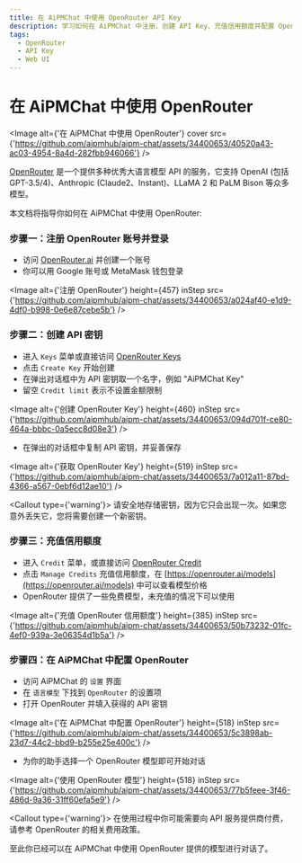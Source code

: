 ```yaml
---
title: 在 AiPMChat 中使用 OpenRouter API Key
description: 学习如何在 AiPMChat 中注册、创建 API Key、充值信用额度并配置 OpenRouter，以便开始使用多种优秀大语言模型 API。
tags:
  - OpenRouter
  - API Key
  - Web UI
---
```


# 在 AiPMChat 中使用 OpenRouter

<Image
  alt={'在 AiPMChat 中使用 OpenRouter'}
  cover
  src={'https://github.com/aipmhub/aipm-chat/assets/34400653/40520a43-ac03-4954-8a4d-282fbb946066'}
/>

[OpenRouter](https://openrouter.ai/) 是一个提供多种优秀大语言模型 API 的服务，它支持 OpenAI (包括 GPT-3.5/4)、Anthropic (Claude2、Instant)、LLaMA 2 和 PaLM Bison 等众多模型。

本文档将指导你如何在 AiPMChat 中使用 OpenRouter:

<Steps>

### 步骤一：注册 OpenRouter 账号并登录

- 访问 [OpenRouter.ai](https://openrouter.ai/) 并创建一个账号
- 你可以用 Google 账号或 MetaMask 钱包登录

<Image
  alt={'注册 OpenRouter'}
  height={457}
  inStep
  src={'https://github.com/aipmhub/aipm-chat/assets/34400653/a024af40-e1d9-4df0-b998-0e6e87cebe5b'}
/>

### 步骤二：创建 API 密钥

- 进入 `Keys` 菜单或直接访问 [OpenRouter Keys](https://openrouter.ai/keys)
- 点击 `Create Key` 开始创建
- 在弹出对话框中为 API 密钥取一个名字，例如 "AiPMChat Key"
- 留空 `Credit limit` 表示不设置金额限制

<Image
  alt={'创建 OpenRouter Key'}
  height={460}
  inStep
  src={'https://github.com/aipmhub/aipm-chat/assets/34400653/094d701f-ce80-464a-bbbc-0a5ecc8d08e3'}
/>

- 在弹出的对话框中复制 API 密钥，并妥善保存

<Image
  alt={'获取 OpenRouter Key'}
  height={519}
  inStep
  src={'https://github.com/aipmhub/aipm-chat/assets/34400653/7a012a11-87bd-4366-a567-0ebf6d12ae10'}
/>

<Callout type={'warning'}>
  请安全地存储密钥，因为它只会出现一次。如果您意外丢失它，您将需要创建一个新密钥。
</Callout>

### 步骤三：充值信用额度

- 进入 `Credit` 菜单，或直接访问 [OpenRouter Credit](https://openrouter.ai/credits)
- 点击 `Manage Credits` 充值信用额度，在 [https://openrouter.ai/models](https://openrouter.ai/models) 中可以查看模型价格
- OpenRouter 提供了一些免费模型，未充值的情况下可以使用

<Image
  alt={'充值 OpenRouter 信用额度'}
  height={385}
  inStep
  src={'https://github.com/aipmhub/aipm-chat/assets/34400653/50b73232-01fc-4ef0-939a-3e06354d1b5a'}
/>

### 步骤四：在 AiPMChat 中配置 OpenRouter

- 访问 AiPMChat 的 `设置` 界面
- 在 `语言模型` 下找到 `OpenRouter` 的设置项
- 打开 OpenRouter 并填入获得的 API 密钥

<Image
  alt={'在 AiPMChat 中配置 OpenRouter'}
  height={518}
  inStep
  src={'https://github.com/aipmhub/aipm-chat/assets/34400653/5c3898ab-23d7-44c2-bbd9-b255e25e400c'}
/>

- 为你的助手选择一个 OpenRouter 模型即可开始对话

<Image
  alt={'使用 OpenRouter 模型'}
  height={518}
  inStep
  src={'https://github.com/aipmhub/aipm-chat/assets/34400653/77b5feee-3f46-486d-9a36-31ff60efa5e9'}
/>

<Callout type={'warning'}>
  在使用过程中你可能需要向 API 服务提供商付费，请参考 OpenRouter 的相关费用政策。
</Callout>

</Steps>

至此你已经可以在 AiPMChat 中使用 OpenRouter 提供的模型进行对话了。
